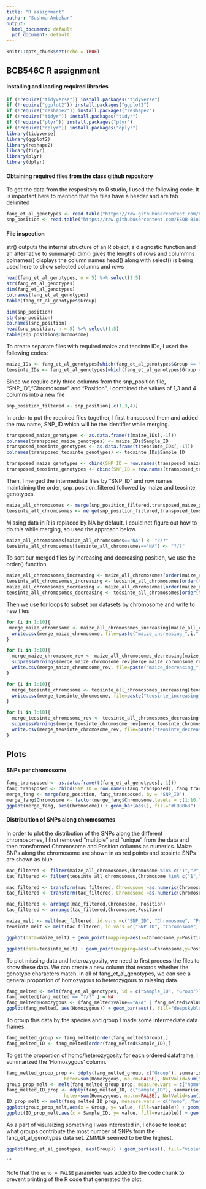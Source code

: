```yaml
---
title: "R assignment"
author: "Sushma Ambekar"
output:
  html_document: default
  pdf_document: default
---
```


```r
knitr::opts_chunk$set(echo = TRUE)
```

## BCB546C R assignment

#### Installing and loading required libraries
```r
if (!require("tidyverse")) install.packages("tidyverse")
if (!require("ggplot2")) install.packages("ggplot2")
if (!require("reshape2")) install.packages("reshape2")
if (!require("tidyr")) install.packages("tidyr")
if (!require("plyr")) install.packages("plyr")
if (!require("dplyr")) install.packages("dplyr")
library(tidyverse)
library(ggplot2)
library(reshape2)
library(tidyr)
library(plyr)
library(dplyr)
```

#### Obtaining required files from the class github repository

To get the data from the respository to R studio, I used the following code. It is important here to mention that the files have a header and are tab delimited

```r
fang_et_al_genotypes <- read.table("https://raw.githubusercontent.com/EEOB-BioData/BCB546-Spring2021/master/assignments/UNIX_Assignment/fang_et_al_genotypes.txt", header = TRUE, sep = "\t")
snp_position <- read.table("https://raw.githubusercontent.com/EEOB-BioData/BCB546-Spring2021/master/assignments/UNIX_Assignment/snp_position.txt", header = TRUE, sep = "\t")
```

#### File inspection

str() outputs the internal structure of an R object, a diagnostic function and an alternative to summary()
dim() gives the lengths of rows and colummns 
colnames() displays the column names
head() along with select() is being used here to show selected columns and rows

```r
head(fang_et_al_genotypes, n = 5) %>% select(1:5)
str(fang_et_al_genotypes)
dim(fang_et_al_genotypes)
colnames(fang_et_al_genotypes)
table(fang_et_al_genotypes$Group)
```



```r
dim(snp_position)
str(snp_position)
colnames(snp_position)
head(snp_position, n = 5) %>% select(1:5)
table(snp_position$Chromosome)
```


To create separate files with required maize and teosinte IDs, I used the following codes:

```r
maize_IDs <- fang_et_al_genotypes[which(fang_et_al_genotypes$Group == "ZMMIL" | fang_et_al_genotypes$Group == "ZMMLR" | fang_et_al_genotypes$Group == "ZMMMR"),]
teosinte_IDs <- fang_et_al_genotypes[which(fang_et_al_genotypes$Group == "ZMPBA" | fang_et_al_genotypes$Group == "ZMPIL" | fang_et_al_genotypes$Group == "ZMPJA"),]
```

Since we require only three columns from the snp_position file, "SNP_ID","Chromosome" and "Position", I combined the values of 1,3 and 4 columns into a new file

```r
snp_position_filtered <- snp_position[,c(1,3,4)]
```

In order to put the required files together, I first transposed them and added the row name, SNP_ID which will be the identifier while merging. 

```r
transposed_maize_genotypes <- as.data.frame(t(maize_IDs[,-1]))
colnames(transposed_maize_genotypes) <- maize_IDs$Sample_ID
transposed_teosinte_genotypes <- as.data.frame(t(teosinte_IDs[,-1]))
colnames(transposed_teosinte_genotypes) <- teosinte_IDs$Sample_ID

transposed_maize_genotypes <- cbind(SNP_ID = row.names(transposed_maize_genotypes), transposed_maize_genotypes)
transposed_teosinte_genotypes <- cbind(SNP_ID = row.names(transposed_teosinte_genotypes), transposed_teosinte_genotypes)
```

Then, I merged the intermediate files by "SNP_ID" and row names maintaining the order, snp_position_filtered followed by maize and teosinte genotypes. 

```r
maize_all_chromosomes <- merge(snp_position_filtered,transposed_maize_genotypes, by = "SNP_ID")
teosinte_all_chromosomes <- merge(snp_position_filtered,transposed_teosinte_genotypes, by = "SNP_ID")
```

Missing data in R is replaced by NA by default. I could not figure out how to do this while merging, so used the approach below.

```r
maize_all_chromosomes[maize_all_chromosomes=="NA"] <- "?/?"
teosinte_all_chromosomes[teosinte_all_chromosomes=="NA"] <- "?/?"
```

To sort our merged files by increasing and decreasing position, we use the order() function.

```r
maize_all_chromosomes_increasing <- maize_all_chromosomes[order(maize_all_chromosomes$Position),]
teosinte_all_chromosomes_increasing <- teosinte_all_chromosomes[order(teosinte_all_chromosomes$Position),]
maize_all_chromosomes_decreasing <- maize_all_chromosomes[order(maize_all_chromosomes$Position,decreasing = T),]
teosinte_all_chromosomes_decreasing <- teosinte_all_chromosomes[order(teosinte_all_chromosomes$Position,decreasing = T),]

```

Then we use for loops to subset our datasets by chromosome and write to new files
```r
for (i in 1:10){
 merge_maize_chromosome <- maize_all_chromosomes_increasing[maize_all_chromosomes_increasing$Chromosome == i,]
  write.csv(merge_maize_chromosome, file=paste("maize_increasing_",i,".csv",sep=""))
}

for (i in 1:10){
  merge_maize_chromosome_rev <- maize_all_chromosomes_decreasing[maize_all_chromosomes_decreasing$Chromosome == i,]
  suppressWarnings(merge_maize_chromosome_rev[merge_maize_chromosome_rev == "?/?"] <- factor("-/-"))
  write.csv(merge_maize_chromosome_rev, file=paste("maize_decreasing_",i,".csv",sep=""))
}

for (i in 1:10){
  merge_teosinte_chromosome <- teosinte_all_chromosomes_increasing[teosinte_all_chromosomes_increasing$Chromosome == i,]
  write.csv(merge_teosinte_chromosome, file=paste("teosinte_increasing_",i,".csv",sep=""))
}

for (i in 1:10){
  merge_teosinte_chromosome_rev <- teosinte_all_chromosomes_decreasing[teosinte_all_chromosomes_decreasing$Chromosome == i,]
  suppressWarnings(merge_teosinte_chromosome_rev[merge_teosinte_chromosome_rev == "?/?"] <- factor("-/-"))
  write.csv(merge_teosinte_chromosome_rev, file=paste("teosinte_decreasing_",i,".csv",sep=""))
}
```

## Plots

#### SNPs per chromosome

```r
fang_transposed <- as.data.frame(t(fang_et_al_genotypes[,-1]))
fang_transposed <- cbind(SNP_ID = row.names(fang_transposed), fang_transposed)
merge_fang <- merge(snp_position, fang_transposed, by = "SNP_ID")
merge_fang$Chromosome <- factor(merge_fang$Chromosome,levels = c(1:10,"unknown","multiple"))
ggplot(merge_fang, aes(Chromosome)) + geom_bar(aes(), fill="#FDB863") + theme_classic() + labs(x="Chromosome",y="# of SNPs")
```

#### Distribuition of SNPs along chromosomes

In order to plot the distribution of the SNPs along the different chromosomes, I first removed "multiple" and "unique" from the data and then transformed Chromosome and Position columns as numerics.
Maize SNPs along the chromosome are shown in as red points and teosinte SNPs are shown as blue.

```r
mac_filtered <- filter(maize_all_chromosomes,Chromosome %in% c("1","2","3","4","5","6","7","8","9","10")&Position !="multiple")
tac_filtered <- filter(teosinte_all_chromosomes,Chromosome %in% c("1","2","3","4","5","6","7","8","9","10")&Position !="multiple")

mac_filtered <- transform(mac_filtered, Chromosome =as.numeric(Chromosome),Position =as.numeric(Position))
tac_filtered <- transform(tac_filtered, Chromosome =as.numeric(Chromosome),Position =as.numeric(Position))

mac_filtered <- arrange(mac_filtered,Chromosome, Position)
tac_filtered <- arrange(tac_filtered,Chromosome,Position) 

maize_melt <- melt(mac_filtered, id.vars =c("SNP_ID", "Chromosome", "Position"),variable.name = "corn",value.name = "base.composition")
teosinte_melt <- melt(tac_filtered, id.vars =c("SNP_ID", "Chromosome", "Position"),variable.name = "corn",value.name = "base.composition")

ggplot(data=maize_melt) + geom_point(mapping=aes(x=Chromosome,y=Position), colour="red", alpha=0.01) + scale_x_discrete(limits=c(1:10)) + theme_classic()

ggplot(data=teosinte_melt) + geom_point(mapping=aes(x=Chromosome,y=Position), colour="blue", alpha=0.01) + scale_x_discrete(limits=c(1:10)) + theme_classic()

```

To plot missing data and heterozygosity, we need to first process the files to show these data. We can create a new column that records whether the genotype characters match. In all of fang_et_al_genotypes, we can see a general proportion of homozygous to heterozygous to missing data. 

```r
fang_melted <- melt(fang_et_al_genotypes, id = c("Sample_ID", "Group"))
fang_melted[fang_melted == "?/?" ] = NA
fang_melted$Homozygous <- (fang_melted$value=="A/A" | fang_melted$value=="C/C" | fang_melted$value=="G/G" | fang_melted$value=="T/T")
ggplot(fang_melted, aes(Homozygous)) + geom_bar(aes(), fill="deepskyblue4", width = 0.4) + theme_classic()
```

To group this data by the species and group I made some intermediate data frames.

```r
fang_melted_group <- fang_melted[order(fang_melted$Group),]
fang_melted_ID <- fang_melted[order(fang_melted$Sample_ID),]
```


To get the proportion of homo/heterozygosity for each ordered dataframe, I summarized the 'Homozygous' column. 

```r
fang_melted_group_prop <- ddply(fang_melted_group, c("Group"), summarise, homo=sum(Homozygous, na.rm=TRUE), 
                     heter=sum(Homozygous, na.rm=FALSE), NotValid=sum(is.na(Homozygous)))
group_prop_melt <- melt(fang_melted_group_prop, measure.vars = c("homo", "heter", "NotValid"))
fang_melted_ID_prop <- ddply(fang_melted_ID, c("Sample_ID"), summarise, homo=sum(Homozygous, na.rm=TRUE), 
                     heter=sum(Homozygous, na.rm=FALSE), NotValid=sum(is.na(Homozygous)))
ID_prop_melt <- melt(fang_melted_ID_prop, measure.vars = c("homo", "heter", "NotValid"))
ggplot(group_prop_melt,aes(x = Group, y= value, fill=variable)) + geom_bar(stat = "identity", position = "stack") + theme_classic() + theme(axis.text.x = element_text(angle = 90))
ggplot(ID_prop_melt,aes(x = Sample_ID, y= value, fill=variable)) + geom_bar(stat = "identity", position = "stack") + theme_classic()
```
As a part of visulaizing something I was interested in, I chose to look at what groups contribute the most number of SNPs from the fang_et_al_genotypes data set. ZMMLR seemed to be the highest.

```r
ggplot(fang_et_al_genotypes, aes(Group)) + geom_bar(aes(), fill="violetred4") + theme_classic() + theme(axis.text.x = element_text(angle = 90)) + labs(x="Group",y="# of SNPs")
```

```

Note that the `echo = FALSE` parameter was added to the code chunk to prevent printing of the R code that generated the plot.
